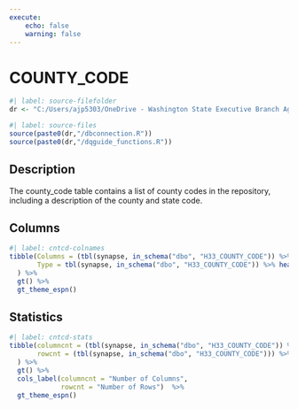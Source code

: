 ```yaml
---
execute:
    echo: false
    warning: false
---
```


# COUNTY_CODE {.unnumbered}

```r
#| label: source-filefolder
dr <- "C:/Users/ajp5303/OneDrive - Washington State Executive Branch Agencies/source_scripts"
```

```r
#| label: source-files
source(paste0(dr,"/dbconnection.R"))
source(paste0(dr,"/dqguide_functions.R"))
```

## Description

The county_code table contains a list of county codes in the repository, including a description of the county and state code.

## Columns

```r
#| label: cntcd-colnames
tibble(Columns = (tbl(synapse, in_schema("dbo", "H33_COUNTY_CODE")) %>% colnames()),
       Type = tbl(synapse, in_schema("dbo", "H33_COUNTY_CODE")) %>% head(1) %>% as_tibble() %>% sapply(class)
  ) %>%
  gt() %>%
  gt_theme_espn()
```

## Statistics

```r
#| label: cntcd-stats
tibble(columncnt = (tbl(synapse, in_schema("dbo", "H33_COUNTY_CODE")) %>% ncol()),
       rowcnt = (tbl(synapse, in_schema("dbo", "H33_COUNTY_CODE"))) %>% nrow2()
  ) %>%
  gt() %>%
  cols_label(columncnt = "Number of Columns",
             rowcnt = "Number of Rows")  %>%
  gt_theme_espn()
```
